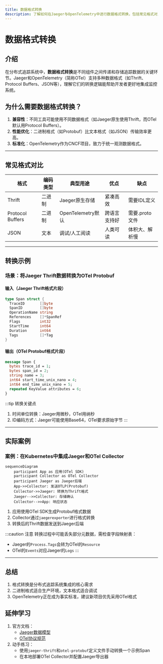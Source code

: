 ```yaml
---
title: 数据格式转换
description: 了解如何在Jaeger与OpenTelemetry中进行数据格式转换，包括常见格式对比和实际应用案例。
---
```


# 数据格式转换

## 介绍

在分布式追踪系统中，**数据格式转换**是不同组件之间传递和存储追踪数据的关键环节。Jaeger和OpenTelemetry（简称OTel）支持多种数据格式（如Thrift、Protocol Buffers、JSON等），理解它们的转换逻辑能帮助开发者更好地集成监控系统。

## 为什么需要数据格式转换？

1. **兼容性**：不同工具可能使用不同数据格式（如Jaeger原生使用Thrift，而OTel默认用Protocol Buffers）。
2. **性能优化**：二进制格式（如Protobuf）比文本格式（如JSON）传输效率更高。
3. **标准化**：OpenTelemetry作为CNCF项目，致力于统一观测数据格式。

---

## 常见格式对比

| 格式          | 编码类型   | 典型用途               | 优点                     | 缺点               |
|---------------|------------|------------------------|--------------------------|--------------------|
| Thrift        | 二进制     | Jaeger原生存储         | 紧凑高效                 | 需要IDL定义        |
| Protocol Buffers | 二进制  | OpenTelemetry默认       | 跨语言支持好             | 需要.proto文件     |
| JSON          | 文本       | 调试/人工阅读          | 人类可读                 | 体积大、解析慢     |

---

## 转换示例

### 场景：将Jaeger Thrift数据转换为OTel Protobuf

#### 输入（Jaeger Thrift格式片段）
```go
type Span struct {
  TraceID       []byte
  SpanID        []byte
  OperationName string
  References    []*SpanRef
  Flags         int32
  StartTime     int64
  Duration      int64
  Tags          []*Tag
}
```

#### 输出（OTel Protobuf格式片段）
```protobuf
message Span {
  bytes trace_id = 1;
  bytes span_id = 2;
  string name = 3;
  int64 start_time_unix_nano = 4;
  int64 end_time_unix_nano = 5;
  repeated KeyValue attributes = 6;
}
```

:::tip 转换关键点
1. 时间单位转换：Jaeger用微秒，OTel用纳秒
2. ID编码方式：Jaeger可能使用Base64，OTel要求原始字节
:::

---

## 实际案例

### 案例：在Kubernetes中集成Jaeger和OTel Collector

```mermaid
sequenceDiagram
    participant App as 应用(OTel SDK)
    participant Collector as OTel Collector
    participant Jaeger as Jaeger后端
    App->>Collector: 发送OTLP(Protobuf)
    Collector->>Jaeger: 转换为Thrift格式
    Jaeger-->>Collector: 存储确认
    Collector-->>App: 响应状态
```

1. 应用使用OTel SDK生成Protobuf格式数据
2. Collector通过`jaegerexporter`进行格式转换
3. 转换后的Thrift数据发送到Jaeger后端

:::caution 注意
转换过程中可能丢失部分元数据，需检查字段映射表：
- Jaeger的`Process.Tags`会转为OTel的`Resource`
- OTel的`Events`对应Jaeger的`Logs`
:::

---

## 总结

1. 格式转换是分布式追踪系统集成的核心需求
2. 二进制格式适合生产环境，文本格式适合调试
3. OpenTelemetry正在成为事实标准，建议新项目优先采用OTel格式

## 延伸学习

1. 官方文档：
   - [Jaeger数据模型](https://www.jaegertracing.io/docs/latest/architecture/#data-model)
   - [OTel协议规范](https://github.com/open-telemetry/opentelemetry-proto)
2. 动手练习：
   - 使用`jaeger-thrift`和`otel-protobuf`定义文件手动转换一个示例Span
   - 在本地部署OTel Collector并配置Jaeger导出器